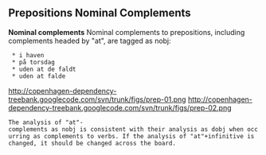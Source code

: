 ==  Prepositions Nominal Complements ==

'''Nominal complements''' Nominal complements to prepositions, including complements headed by "at", are tagged as nobj:

  * i haven
  * på torsdag
  * uden at de faldt
  * uden at falde

http://copenhagen-dependency-treebank.googlecode.com/svn/trunk/figs/prep-01.png http://copenhagen-dependency-treebank.googlecode.com/svn/trunk/figs/prep-02.png

 The analysis of "at"-complements as nobj is consistent with their analysis as dobj when occurring as complements to verbs. If the analysis of "at"+infinitive is changed, it should be changed across the board.
